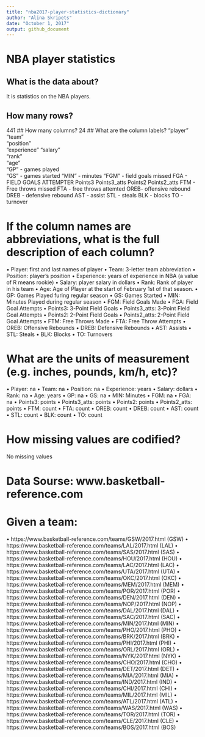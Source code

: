 ```yaml
---
title: "nba2017-player-statistics-dictionary"
author: "Alina Skripets"
date: "October 1, 2017"
output: github_document
---
```

# NBA player statistics

## What is the data about?
It is statistics on the NBA players.

## How many rows?
441
## How many columns?
24
## What are the column labels?
"player"     
"team"       
"position"   
"experience" 
"salary"    
"rank"      
"age"    
"GP"  - games played   
"GS"  - games started
"MIN" - minutes
"FGM" - field goals missed
FGA - FIELD GOALS ATTEMPTER
Points3
Points3_atts
Points2
Points2_atts
FTM - Free throws missed
FTA - free throws attemted 
OREB- offensive rebound
DREB - defensive rebound
AST - assist
STL - steals
BLK - blocks
TO - turnover

# If the column names are abbreviations, what is the full description of each column?
• Player: first and last names of player
• Team: 3-letter team abbreviation
• Position: player’s position
• Experience: years of experience in NBA (a value of R means rookie)
• Salary: player salary in dollars
• Rank: Rank of player in his team
• Age: Age of Player at the start of February 1st of that season.
• GP: Games Played furing regular season
• GS: Games Started
• MIN: Minutes Played during regular season
• FGM: Field Goals Made
• FGA: Field Goal Attempts
• Points3: 3-Point Field Goals
• Points3_atts: 3-Point Field Goal Attempts
• Points2: 2-Point Field Goals
• Points2_atts: 2-Point Field Goal Attempts
• FTM: Free Throws Made
• FTA: Free Throw Attempts
• OREB: Offensive Rebounds
• DREB: Defensive Rebounds
• AST: Assists
• STL: Steals
• BLK: Blocks
• TO: Turnovers

# What are the units of measurement (e.g. inches, pounds, km/h, etc)?
• Player: na
• Team: na
• Position: na
• Experience: years 
• Salary: dollars
• Rank: na
• Age: years
• GP: na
• GS: na
• MIN: Minutes 
• FGM: na
• FGA: na
• Points3: points
• Points3_atts: points
• Points2: points
• Points2_atts: points
• FTM: count
• FTA: count
• OREB: count
• DREB: count
• AST: count
• STL: count
• BLK: count
• TO: count

# How missing values are codified?
No missing values 

# Data Sourse: www.basketball-reference.com
# Given  a team:
• https://www.basketball-reference.com/teams/GSW/2017.html (GSW)
• https://www.basketball-reference.com/teams/LAL/2017.html (LAL)
• https://www.basketball-reference.com/teams/SAS/2017.html (SAS)
• https://www.basketball-reference.com/teams/HOU/2017.html (HOU)
• https://www.basketball-reference.com/teams/LAC/2017.html (LAC)
• https://www.basketball-reference.com/teams/UTA/2017.html (UTA)
• https://www.basketball-reference.com/teams/OKC/2017.html (OKC)
• https://www.basketball-reference.com/teams/MEM/2017.html (MEM)
• https://www.basketball-reference.com/teams/POR/2017.html (POR)
• https://www.basketball-reference.com/teams/DEN/2017.html (DEN)
• https://www.basketball-reference.com/teams/NOP/2017.html (NOP)
• https://www.basketball-reference.com/teams/DAL/2017.html (DAL)
• https://www.basketball-reference.com/teams/SAC/2017.html (SAC)
• https://www.basketball-reference.com/teams/MIN/2017.html (MIN)
• https://www.basketball-reference.com/teams/PHO/2017.html (PHO)
• https://www.basketball-reference.com/teams/BRK/2017.html (BRK)
• https://www.basketball-reference.com/teams/PHI/2017.html (PHI)
• https://www.basketball-reference.com/teams/ORL/2017.html (ORL)
• https://www.basketball-reference.com/teams/NYK/2017.html (NYK)
• https://www.basketball-reference.com/teams/CHO/2017.html (CHO)
• https://www.basketball-reference.com/teams/DET/2017.html (DET)
• https://www.basketball-reference.com/teams/MIA/2017.html (MIA)
• https://www.basketball-reference.com/teams/IND/2017.html (IND)
• https://www.basketball-reference.com/teams/CHI/2017.html (CHI)
• https://www.basketball-reference.com/teams/MIL/2017.html (MIL)
• https://www.basketball-reference.com/teams/ATL/2017.html (ATL)
• https://www.basketball-reference.com/teams/WAS/2017.html (WAS)
• https://www.basketball-reference.com/teams/TOR/2017.html (TOR)
• https://www.basketball-reference.com/teams/CLE/2017.html (CLE)
• https://www.basketball-reference.com/teams/BOS/2017.html (BOS)


